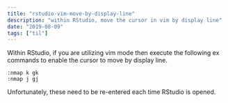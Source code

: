 ```yaml
---
title: "rstudio-vim-move-by-display-line"
description: "within RStudio, move the cursor in vim by display line"
date: "2019-08-09"
tags: ["til"]
---
```


Within RStudio, if you are utilizing vim mode then execute the following ex commands to enable the cursor to move by display line.

```
:nmap k gk
:nmap j gj
```

Unfortunately, these need to be re-entered each time RStudio is opened.
